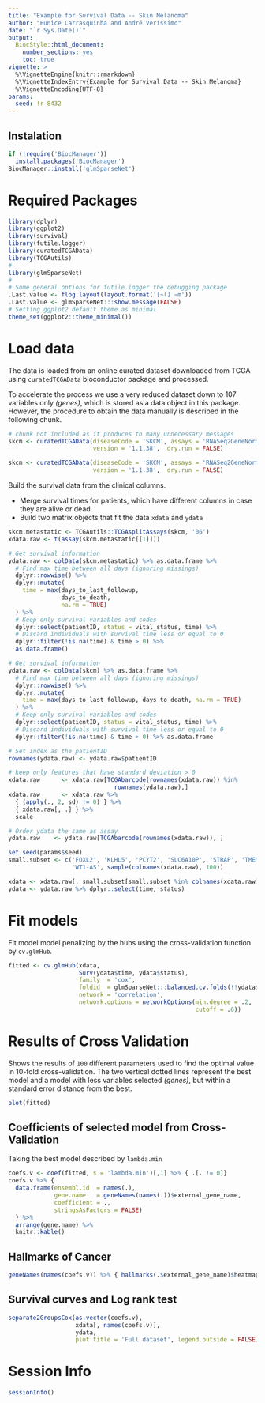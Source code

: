 ```yaml
---
title: "Example for Survival Data -- Skin Melanoma"
author: "Eunice Carrasquinha and André Veríssimo"
date: "`r Sys.Date()`"
output: 
  BiocStyle::html_document:
    number_sections: yes
    toc: true
vignette: >
  %\VignetteEngine{knitr::rmarkdown}
  %\VignetteIndexEntry{Example for Survival Data -- Skin Melanoma}
  %\VignetteEncoding{UTF-8}
params:
  seed: !r 8432
--- 
```


## Instalation

```r
if (!require('BiocManager'))
  install.packages('BiocManager')
BiocManager::install('glmSparseNet')
```

# Required Packages

```r
library(dplyr)
library(ggplot2)
library(survival)
library(futile.logger)
library(curatedTCGAData)
library(TCGAutils)
#
library(glmSparseNet)
#
# Some general options for futile.logger the debugging package
.Last.value <- flog.layout(layout.format('[~l] ~m'))
.Last.value <- glmSparseNet:::show.message(FALSE)
# Setting ggplot2 default theme as minimal
theme_set(ggplot2::theme_minimal())
```

# Load data

The data is loaded from an online curated dataset downloaded from TCGA using 
`curatedTCGAData` bioconductor package and processed.

To accelerate the process we use a very reduced dataset down to 107 variables 
only *(genes)*, which is stored as a data object in this package. However, the 
procedure to obtain the data manually is described in the following chunk.

```r
# chunk not included as it produces to many unnecessary messages
skcm <- curatedTCGAData(diseaseCode = 'SKCM', assays = 'RNASeq2GeneNorm', 
                        version = '1.1.38',  dry.run = FALSE)
```

```r
skcm <- curatedTCGAData(diseaseCode = 'SKCM', assays = 'RNASeq2GeneNorm', 
                        version = '1.1.38',  dry.run = FALSE)
```


Build the survival data from the clinical columns.

* Merge survival times for patients, which have different columns in case they 
are alive or dead.
* Build two matrix objects that fit the data `xdata` and `ydata`

```r
skcm.metastatic <- TCGAutils::TCGAsplitAssays(skcm, '06')
xdata.raw <- t(assay(skcm.metastatic[[1]]))

# Get survival information
ydata.raw <- colData(skcm.metastatic) %>% as.data.frame %>% 
  # Find max time between all days (ignoring missings)
  dplyr::rowwise() %>%
  dplyr::mutate(
    time = max(days_to_last_followup, 
               days_to_death, 
               na.rm = TRUE)
  ) %>%
  # Keep only survival variables and codes
  dplyr::select(patientID, status = vital_status, time) %>% 
  # Discard individuals with survival time less or equal to 0
  dplyr::filter(!is.na(time) & time > 0) %>% 
  as.data.frame()

# Get survival information
ydata.raw <- colData(skcm) %>% as.data.frame %>% 
  # Find max time between all days (ignoring missings)
  dplyr::rowwise() %>%
  dplyr::mutate(
    time = max(days_to_last_followup, days_to_death, na.rm = TRUE)
  ) %>%
  # Keep only survival variables and codes
  dplyr::select(patientID, status = vital_status, time) %>% 
  # Discard individuals with survival time less or equal to 0
  dplyr::filter(!is.na(time) & time > 0) %>% as.data.frame

# Set index as the patientID
rownames(ydata.raw) <- ydata.raw$patientID

# keep only features that have standard deviation > 0
xdata.raw      <- xdata.raw[TCGAbarcode(rownames(xdata.raw)) %in% 
                              rownames(ydata.raw),]
xdata.raw      <- xdata.raw %>% 
  { (apply(., 2, sd) != 0) } %>% 
  { xdata.raw[, .] } %>% 
  scale

# Order ydata the same as assay
ydata.raw    <- ydata.raw[TCGAbarcode(rownames(xdata.raw)), ]

set.seed(params$seed)
small.subset <- c('FOXL2', 'KLHL5', 'PCYT2', 'SLC6A10P', 'STRAP', 'TMEM33',
                  'WT1-AS', sample(colnames(xdata.raw), 100))

xdata <- xdata.raw[, small.subset[small.subset %in% colnames(xdata.raw)]]
ydata <- ydata.raw %>% dplyr::select(time, status)
```

# Fit models

Fit model model penalizing by the hubs using the cross-validation function by 
`cv.glmHub`.

```r
fitted <- cv.glmHub(xdata, 
                    Surv(ydata$time, ydata$status), 
                    family  = 'cox', 
                    foldid  = glmSparseNet:::balanced.cv.folds(!!ydata$status)$output,
                    network = 'correlation', 
                    network.options = networkOptions(min.degree = .2, 
                                                     cutoff = .6))
```

# Results of Cross Validation

Shows the results of `100` different parameters used to find the optimal value 
in 10-fold cross-validation. The two vertical dotted lines represent the best 
model and a model with less variables selected *(genes)*, but within a standard
error distance from the best.

```r
plot(fitted)
```

## Coefficients of selected model from Cross-Validation

Taking the best model described by `lambda.min`

```r
coefs.v <- coef(fitted, s = 'lambda.min')[,1] %>% { .[. != 0]}
coefs.v %>% { 
  data.frame(ensembl.id  = names(.), 
             gene.name   = geneNames(names(.))$external_gene_name, 
             coefficient = .,
             stringsAsFactors = FALSE)
  } %>%
  arrange(gene.name) %>%
  knitr::kable()
```

## Hallmarks of Cancer

```r
geneNames(names(coefs.v)) %>% { hallmarks(.$external_gene_name)$heatmap }
```

## Survival curves and Log rank test

```r
separate2GroupsCox(as.vector(coefs.v), 
                   xdata[, names(coefs.v)], 
                   ydata, 
                   plot.title = 'Full dataset', legend.outside = FALSE)
```

# Session Info

```r
sessionInfo()
```